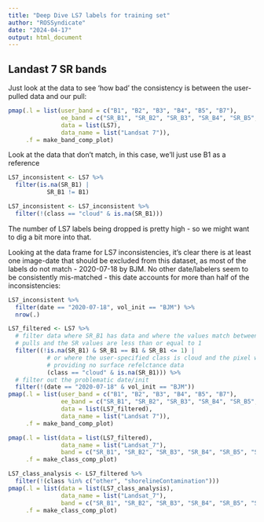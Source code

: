 ```yaml
---
title: "Deep Dive LS7 labels for training set"
author: "ROSSyndicate"
date: "2024-04-17"
output: html_document
---
```

## Landast 7 SR bands

Just look at the data to see 'how bad' the consistency is between the
user-pulled data and our pull:

```r
pmap(.l = list(user_band = c("B1", "B2", "B3", "B4", "B5", "B7"),
               ee_band = c("SR_B1", "SR_B2", "SR_B3", "SR_B4", "SR_B5", "SR_B7"),
               data = list(LS7),
               data_name = list("Landsat 7")),
     .f = make_band_comp_plot)
```

Look at the data that don't match, in this case, we'll just use B1 as a
reference

```r
LS7_inconsistent <- LS7 %>% 
  filter(is.na(SR_B1) | 
           SR_B1 != B1)
```

```r
LS7_inconsistent <- LS7_inconsistent %>% 
  filter(!(class == "cloud" & is.na(SR_B1)))

```

The number of LS7 labels being dropped is pretty high - so we might want to dig
a bit more into that.

Looking at the data frame for LS7 inconsistencies, it's clear there is at least
one image-date that should be excluded from this dataset, as most of the labels
do not match - 2020-07-18 by BJM. No other date/labelers seem to be consistently
mis-matched - this date accounts for more than half of the inconsistencies:

```r
LS7_inconsistent %>% 
  filter(date == "2020-07-18", vol_init == "BJM") %>% 
  nrow(.)
```

```r
LS7_filtered <- LS7 %>% 
  # filter data where SR_B1 has data and where the values match between the two
  # pulls and the SR values are less than or equal to 1
  filter((!is.na(SR_B1) & SR_B1 == B1 & SR_B1 <= 1) | 
           # or where the user-specified class is cloud and the pixel was saturated
           # providing no surface refelctance data
           (class == "cloud" & is.na(SR_B1))) %>% 
  # filter out the problematic date/init
  filter(!(date == "2020-07-18" & vol_init == "BJM")) 
pmap(.l = list(user_band = c("B1", "B2", "B3", "B4", "B5", "B7"),
               ee_band = c("SR_B1", "SR_B2", "SR_B3", "SR_B4", "SR_B5", "SR_B7"),
               data = list(LS7_filtered),
               data_name = list("Landsat 7")),
     .f = make_band_comp_plot)
```

```r

pmap(.l = list(data = list(LS7_filtered),
               data_name = list("Landsat_7"),
               band = c("SR_B1", "SR_B2", "SR_B3", "SR_B4", "SR_B5", "SR_B7")),
     .f = make_class_comp_plot)


```

```r
LS7_class_analysis <- LS7_filtered %>% 
  filter(!(class %in% c("other", "shorelineContamination")))
pmap(.l = list(data = list(LS7_class_analysis),
               data_name = list("Landsat_7"),
               band = c("SR_B1", "SR_B2", "SR_B3", "SR_B4", "SR_B5", "SR_B7")),
     .f = make_class_comp_plot)
```
